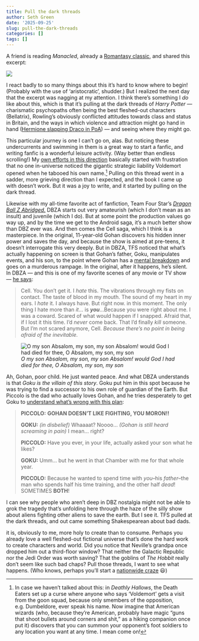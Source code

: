```yaml
---
title: Pull the dark threads
author: Seth Green
date: '2025-09-25'
slug: pull-the-dark-threads
categories: []
tags: []
---
```


A friend is reading *Manacled*, already a [Romantasy classic](https://www.nytimes.com/2025/08/20/style/harry-potter-fan-fiction-romantasy-manacled.html), and shared this excerpt:

![](images/clipboard-2144491537.png)

I react badly to so many things about this it's hard to know where to begin! (Probably with the use of 'aristocratic', shudder.) But I realized the next day that the excerpt was nagging at my attention. I think there's something I *do* like about this, which is that it's pulling at the dark threads of *Harry Potter —* charismatic psychopaths often being the best fleshed-out characters (Bellatrix), Rowling's obviously conflicted attitudes towards class and status in Britain, and the ways in which violence and attraction might go hand in hand ([Hermione slapping Draco in PoA](https://www.goodreads.com/quotes/182633-have-you-ever-seen-anything-quite-as-pathetic-said-malfoy)) — and seeing where they might go.

This particular journey is one I can't go on, alas. But noticing these undercurrents and swimming in them is a great way to start a fanfic, and writing fanfic is a wonderful leisure activity. (Way better than endless scrolling!) My [own efforts in this direction](https://archiveofourown.org/users/setgree/pseuds/S%20A%20G) basically started with frustration that no one in-universe noticed the gigantic strategic liability Voldemort opened when he tabooed his own name.[^1] Pulling on this thread went in a sadder, more grieving direction than I expected, and the book I came up with doesn't work. But it was a joy to write, and it started by pulling on the dark thread.

[^1]: In case we haven't talked about this: in *Deathly Hallows*, the Death Eaters set up a curse where anyone who says 'Voldemort' gets a visit from the goon squad, because only smembers of the opposition, e.g. Dumbeldore, ever speak his name. Now imagine that American wizards (who, because they're American, probably have magic "guns that shoot bullets around corners and shit," as a hiking companion once put it) discovers that you can summon your opponent's foot soldiers to any location you want at any time. I mean come on!

Likewise with my all-time favorite act of fanfiction, Team Four Star's [*Dragon Ball Z Abridged*.](https://www.youtube.com/playlist?list=PL6EC7B047181AD013) DBZA starts out very amateurish (which I don't mean as an insult) and juvenile (which I do). But at some point the production values go way up, and by the time we get to the Android saga, it's a much better show than DBZ ever was. And then comes the Cell saga, which I think is a masterpiece. In the original, 11-year-old Gohan discovers his hidden inner power and saves the day, and because the show is aimed at pre-teens, it doesn't interrogate this very deeply. But in DBZA, TFS noticed that what's actually happening on screen is that Gohan's father, Goku, manipulates events, and his son, to the point where Gohan has a [mental breakdown](https://www.youtube.com/watch?v=yGusek6nWHE) and goes on a murderous rampage. In the original, after it happens, he's silent. In DBZA — and this is one of my favorite scenes of any movie or TV show — [he says](https://www.youtube.com/watch?v=w__kXen0t9s):

> Cell. You don't get it. I *hate* this. The vibrations through my fists on contact. The taste of blood in my mouth. The sound of my heart in my ears. I *hate* it. I always have. But right now. in this moment. The only thing I hate more than *it*... is ***you***...Because you were right about me. I was a coward. Scared of what would happen if I snapped. Afraid that, if I lost it this time. I'd *never* come back. That I'd finally *kill* someone. But I'm not scared anymore, Cell. *Because there's no point in being afraid of the inevitable.*

![*O my son Absalom, my son, my son Absalom! would God I had died for thee, O Absalom, my son, my son*](images/clipboard-2294450007.png)

Ah, Gohan, poor child. He just wanted peace. And what DBZA understands is that *Goku is the villain of this story*. Goku put him in this spot because he was trying to find a successor to his own role of guardian of the Earth. But Piccolo is the dad who actually loves Gohan, and he tries desperately to get Goku to [understand what's wrong with this plan](https://www.youtube.com/watch?v=T_OO3J7BbSg):

> **PICCOLO:** **GOHAN DOESN'T LIKE FIGHTING, YOU MORON!!**
>
> **GOKU:** *(in disbelief)* Whaaaat? Noooo... *(Gohan is still heard screaming in pain)* I mean... right?
>
> **PICCOLO:** Have you ever, in your life, actually asked your son what he likes?
>
> **GOKU:** Umm... but he went in that Chamber with me for that whole year.
>
> **PICCOLO:** Because he wanted to spend time with *you*--his *father*--the man who spends half his time training, and the other half *dead*! SOMETIMES **BOTH**!

I can see why people who aren't deep in DBZ nostalgia might not be able to grok the tragedy that's unfolding here through the haze of the silly show about aliens fighting other aliens to save the earth. But I see it. TFS pulled at the dark threads, and out came something Shakespearean about bad dads.

it is, obviously to me, more holy to create than to consume. Perhaps you already love a well fleshed-out fictional universe that's done the hard work to create characters and world. Did you notice that Neville's grandpa once dropped him out a third-floor window? That neither the Galactic Republic nor the Jedi Order was worth saving? That the goblins of *The Hobbit* really don't seem like such bad chaps? Pull those threads, I want to see what happens. (Who knows, perhaps you'll start a [nationwide craze](https://www.wsj.com/lifestyle/what-hot-dragon-riders-and-fornicating-faeries-say-about-what-women-want-now-23fc9e24?gaa_at=eafs&gaa_n=ASWzDAgiQFm60z9xqPkpPsJfQBkV-eui2JxTqwdlJDMOTnjfW2temI-wmpAUpPUWmCE%3D&gaa_ts=68d574b0&gaa_sig=8dj3UbuGWkjmgtPfNZa2hZTnwoMVSZKgnhN7d5h_ucRzxvrFvzeLdfftH08JCNe54GGkCUQzlv37HClTaKT4Tw%3D%3D) 😃)
